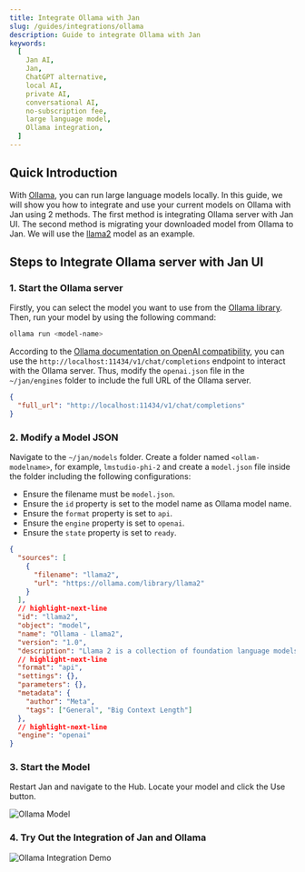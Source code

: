 ```yaml
---
title: Integrate Ollama with Jan
slug: /guides/integrations/ollama
description: Guide to integrate Ollama with Jan
keywords:
  [
    Jan AI,
    Jan,
    ChatGPT alternative,
    local AI,
    private AI,
    conversational AI,
    no-subscription fee,
    large language model,
    Ollama integration,
  ]
---
```


## Quick Introduction

With [Ollama](https://ollama.com/), you can run large language models locally. In this guide, we will show you how to integrate and use your current models on Ollama with Jan using 2 methods.  The first method is integrating Ollama server with Jan UI. The second method is migrating your downloaded model from Ollama to Jan. We will use the [llama2](https://ollama.com/library/llama2) model as an example.

## Steps to Integrate Ollama server with Jan UI

### 1. Start the Ollama server

Firstly, you can select the model you want to use from the [Ollama library](https://ollama.com/library). Then, run your model by using the following command:
  
```bash
ollama run <model-name>
```

According to the [Ollama documentation on OpenAI compatibility](https://github.com/ollama/ollama/blob/main/docs/openai.md), you can use the `http://localhost:11434/v1/chat/completions` endpoint to interact with the Ollama server. Thus, modify the `openai.json` file in the `~/jan/engines` folder to include the full URL of the Ollama server.

```json title="~/jan/engines/openai.json"
{
  "full_url": "http://localhost:11434/v1/chat/completions"
}
```

### 2. Modify a Model JSON

Navigate to the `~/jan/models` folder. Create a folder named `<ollam-modelname>`, for example, `lmstudio-phi-2` and create a `model.json` file inside the folder including the following configurations:

- Ensure the filename must be `model.json`.
- Ensure the `id` property is set to the model name as Ollama model name.
- Ensure the `format` property is set to `api`.
- Ensure the `engine` property is set to `openai`.
- Ensure the `state` property is set to `ready`.

```json title="~/jan/models/llama2/model.json"
{
  "sources": [
    {
      "filename": "llama2",
      "url": "https://ollama.com/library/llama2"
    }
  ],
  // highlight-next-line
  "id": "llama2",
  "object": "model",
  "name": "Ollama - Llama2",
  "version": "1.0",
  "description": "Llama 2 is a collection of foundation language models ranging from 7B to 70B parameters.",
  // highlight-next-line
  "format": "api",
  "settings": {},
  "parameters": {},
  "metadata": {
    "author": "Meta",
    "tags": ["General", "Big Context Length"]
  },
  // highlight-next-line
  "engine": "openai"
}
```

### 3. Start the Model

Restart Jan and navigate to the Hub. Locate your model and click the Use button.

![Ollama Model](assets/06-ollama-run.png)

### 4. Try Out the Integration of Jan and Ollama

![Ollama Integration Demo](assets/06-ollama-integration-demo.gif)

